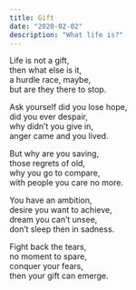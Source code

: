 ```yaml
---
title: Gift
date: "2020-02-02"
description: "What life is?"
---
```


Life is not a gift,  
then what else is it,  
a hurdle race, maybe,  
but are they there to stop.


Ask yourself did you lose hope,  
did you ever despair,  
why didn’t you give in,  
anger came and you lived.


But why are you saving,  
those regrets of old,  
why you go to compare,  
with people you care no more.


You have an ambition,  
desire you want to achieve,  
dream you can’t unsee,  
don’t sleep then in sadness.


Fight back the tears,  
no moment to spare,  
conquer your fears,  
then your gift can emerge.
